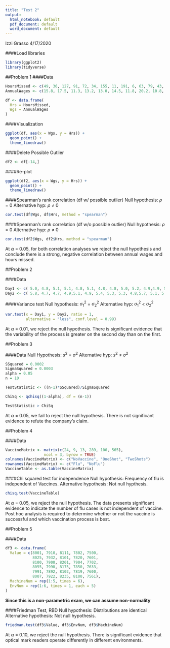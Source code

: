```yaml
---
title: "Test 2"
output:
  html_notebook: default
  pdf_document: default
  word_document: default
---
```

Izzi Grasso
4/17/2020

####Load libraries
```r
library(ggplot2)
library(tidyverse)

```

##Problem 1
####Data
```r
HoursMissed <- c(49, 36, 127, 91, 72, 34, 155, 11, 191, 6, 63, 79, 43, 57, 82)
AnnualWages <- c(15.8, 17.5, 11.3, 13.2, 13.0, 14.5, 11.8, 20.2, 10.8, 18.8, 13.8, 12.7, 15.1, 24.2, 13.9)

df <- data.frame(
  Hrs = HoursMissed, 
  Wgs = AnnualWages
)
```

####Visualization
```r
ggplot(df, aes(x = Wgs, y = Hrs)) + 
  geom_point() +
  theme_linedraw()
```

####Delete Possible Outlier
```r
df2 <- df[-14,]
```

####Re-plot
```r
ggplot(df2, aes(x = Wgs, y = Hrs)) + 
  geom_point() +
  theme_linedraw()
```


####Spearman's rank correlation (df w/ possible outlier)
Null hypothesis: $\rho$ = 0
Alternative hyp: $\rho$ $\neq$ 0
```r
cor.test(df$Wgs, df$Hrs, method = "spearman")
```

####Spearman's rank correlation (df w/o possible outlier)
Null hypothesis: $\rho$ = 0
Alternative hyp: $\rho$ $\neq$ 0
```r
cor.test(df2$Wgs, df2$Hrs, method = "spearman")
```

At $\alpha$ = 0.05, for both correlation analyses we reject the null hypothesis and conclude there is a strong, negative correlation between annual wages and hours missed. 

##Problem 2

####Data
```r
Day1 <- c( 5.0, 4.8, 5.1, 5.1, 4.8, 5.1, 4.8, 4.8, 5.0, 5.2, 4.9,4.9, 5.0 )
Day2 <- c( 5.8, 4.7, 4.7, 4.9,5.1, 4.9, 5.4, 5.3, 5.3, 4.8,5.7, 5.1, 5.7 )

```


####Variance test
Null hypothesis: $\sigma_1^2$ = $\sigma_2^2$
Alternative hyp: $\sigma_1^2$ < $\sigma_2^2$
```r
var.test(x = Day1, y = Day2, ratio = 1,
         alternative = "less", conf.level = 0.99)
```

At $\alpha$ = 0.01, we reject the null hypothesis. There is significant evidence that the variability of the process is greater on the second day than on the first. 

##Problem 3

####Data 
Null Hypothesis: $s^2$ = $\sigma^2$
Alternative hyp: $s^2$ $\neq$ $\sigma^2$
```r
SSquared = 0.0002
SigmaSquared = 0.0003
alpha = 0.05
n = 10

TestStatistic <- ((n-1)*SSquared)/SigmaSquared

ChiSq <- qchisq((1-alpha), df = (n-1))

TestStatistic > ChiSq


```

At $\alpha$ = 0.05, we fail to reject the null hypothesis. There is not significant evidence to refute the company's claim. 


##Problem 4

####Data
```r
VaccineMatrix <- matrix(c(24, 9, 13, 289, 100, 565),
                 ncol = 3, byrow = TRUE)
colnames(VaccineMatrix) <- c("NoVaccine", "OneShot", "TwoShots")
rownames(VaccineMatrix) <- c("Flu", "NoFlu")
VaccineTable <- as.table(VaccineMatrix)

```

####Chi squared test for independence
Null hypothesis: Frequency of flu is independent of Vaccines. 
Alternative hypothesis: Not null hypthesis. 
```r
chisq.test(VaccineTable)
```
At $\alpha$ = 0.05, we reject the null hypothesis. The data presents significant evidence to indicate the number of flu cases is not independent of vaccine. Post hoc analysis is required to determine whether or not the vaccine is successful and which vaccination process is best. 

##Problem 5

####Data 
```r
df3 <- data.frame(
  Value = c(8001, 7910, 8111, 7802, 7500,
            8025, 7932, 8101, 7820, 7601, 
            8100, 7900, 8201, 7904, 7702, 
            8055, 7990, 8175, 7850, 7633,
            7991, 7892, 8102, 7819, 7600, 
            8007, 7922, 8235, 8100, 7561),
  MachineNum = rep(1:5, times = 6),
  EnvNum = rep(1:6, times = 1, each = 5)
)
```

**Since this is a non-parametric exam, we can assume non-normality**

####Friedman Test, RBD
Null hypothesis: Distributions are identical
Alternative hypothesis: Not null hypothesis. 
```r
friedman.test(df3$Value, df3$EnvNum, df3$MachineNum)
```

At $\alpha$ = 0.10, we reject the null hypothesis. There is significant evidence that optical mark readers operate differently in different environments. 

